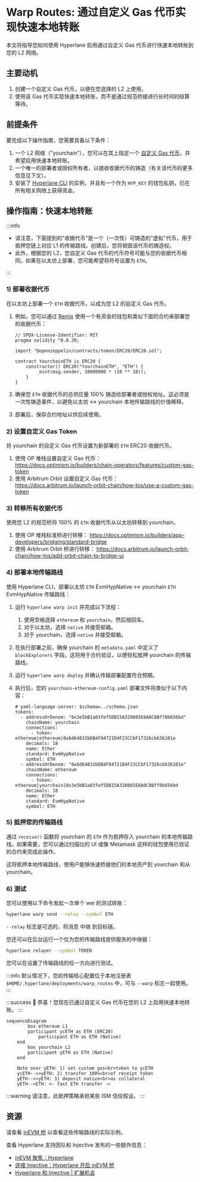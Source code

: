 # Warp Routes: 通过自定义 Gas 代币实现快速本地转账

本文将指导您如何使用 Hyperlane 启用通过自定义 Gas 代币进行快速本地转账到您的 L2 网络。

## 主要动机

1. 创建一个自定义 Gas 代币，以便在您选择的 L2 上使用。
2. 使用该 Gas 代币实现快速本地转账，而不是通过规范桥接进行长时间的结算等待。

## 前提条件

要完成以下操作指南，您需要具备以下条件：

1. 一个 L2 网络（"yourchain"），您可以在其上指定一个 [自定义 Gas 代币](https://docs.arbitrum.io/launch-orbit-chain/how-tos/use-a-custom-gas-token)，并希望启用快速本地转账。
2. 一个唯一的部署者或授权所有者，以接收收据代币的铸造（有关该代币的更多信息见下文）。
3. 安装了 [Hyperlane CLI](https://docs.hyperlane.xyz/docs/reference/cli) 的实例，并且有一个作为 `HYP_KEY` 的钱包私钥，已在所有相关网络上获得资金。

## 操作指南：快速本地转账

:::info

- 请注意，下面提到的"收据代币"是一个（一次性）可铸造的"虚拟"代币，用于抵押您链上对应 L1 的传输路线。创建后，您将销毁该代币的铸造权。
- 此外，根据您的 L2，您自定义 Gas 代币的代币符号可能与您的收据代币相同。如果在以太坊上部署，您可能希望将符号设置为 `ETH`。

:::

### 1) 部署收据代币

在以太坊上部署一个 `ETH` 收据代币，以成为您 L2 的自定义 Gas 代币。

1. 例如，您可以通过 [Remix](https://remix.ethereum.org/) 使用一个有资金的钱包和类似下面的合约来部署您的收据代币：

   ```solidity
   // SPDX-License-Identifier: MIT
   pragma solidity ^0.8.20;

   import "@openzeppelin/contracts/token/ERC20/ERC20.sol";

   contract YourchainETH is ERC20 {
       constructor() ERC20("YourchainETH", "ETH") {
           _mint(msg.sender, 10000000 * (10 ** 18));
       }
   }
   ```

2. 确保您 `ETH` 收据代币的总供应量 100% 铸造给部署者或授权地址。这必须是一次性铸造事件，以避免以太坊 ↔ yourchain 本地传输路线的价值稀释。
3. 部署后，保存合约地址以供后续使用。

### 2) 设置自定义 Gas Token

将 yourchain 的自定义 Gas 代币设置为新部署的 `ETH` ERC20 收据代币。

1. 使用 OP 堆栈设置自定义 Gas 代币： https://docs.optimism.io/builders/chain-operators/features/custom-gas-token
2. 使用 Arbitrum Orbit 设置自定义 Gas 代币： https://docs.arbitrum.io/launch-orbit-chain/how-tos/use-a-custom-gas-token

### 3) 转移所有收据代币

使用您 L2 的规范桥将 100% 的 `ETH` 收据代币从以太坊转移到 yourchain。

1. 使用 OP 堆栈标准桥进行转移： https://docs.optimism.io/builders/app-developers/bridging/standard-bridge
2. 使用 Arbitrum Orbit 桥进行转移： https://docs.arbitrum.io/launch-orbit-chain/how-tos/add-orbit-chain-to-bridge-ui

### 4) 部署本地传输路线

使用 Hyperlane CLI，部署以太坊 `ETH` EvmHypNative ↔ yourchain `ETH` EvmHypNative 传输路线：

1. 运行 `hyperlane warp init` 并完成以下流程：
   1. 使用空格选择 `ethereum` 和 `yourchain`，然后按回车。
   2. 对于以太坊，选择 `native` 并接受邮箱。
   3. 对于 yourchain，选择 `native` 并接受邮箱。
2. 在执行部署之前，确保 yourchain 的 `metadata.yaml` 中定义了 `blockExplorers` 字段。这将用于合约验证，以便轻松抵押 yourchain 的传输路线。
3. 运行 `hyperlane warp deploy` 并确认传输部署配置符合预期。
4. 执行后，您的 `yourchain-ethereum-config.yaml` 部署文件将类似于以下内容：

   ```solidity
   # yaml-language-server: $schema=../schema.json
   tokens:
     - addressOrDenom: "0x3e5bB1a03fef5DB15A320885E6A0C8Bff8b656bd"
       chainName: yourchain
       connections:
         - token: ethereum|ethereum|0x6d64832bDB4F04721D4F23CCbF17326cb636101e
       decimals: 18
       name: Ether
       standard: EvmHypNative
       symbol: ETH
     - addressOrDenom: "0x6d64832bDB4F04721D4F23CCbF17326cb636101e"
       chainName: ethereum
       connections:
         - token: ethereum|yourchain|0x3e5bB1a03fef5DB15A320885E6A0C8Bff8b656bd
       decimals: 18
       name: Ether
       standard: EvmHypNative
       symbol: ETH

   ```

### 5) 抵押您的传输路线

通过 `receive()` 函数将 yourchain 的 `ETH` 作为抵押存入 yourchain 的本地传输路线。如果需要，您可以通过扫描仪的 UI 或像 Metamask 这样的钱包使用已验证的合约来完成此操作。

这将抵押本地传输路线，使用户能够快速桥接他们的本地资产到 yourchain 和从 yourchain。

### 6) 测试

您可以使用以下命令发起一次单个 wei 的测试转账：

```bash
hyperlane warp send --relay --symbol ETH
```

`--relay` 标志是可选的，将消息 中继 到目标链。

您还可以在后台运行一个仅为您的传输路线提供服务的中继器：

```bash
hyperlane relayer --symbol TOKEN
```

您可以在设置了传输路线的任一方向进行测试。

:::info
默认情况下，您的传输核心配置位于本地注册表 `$HOME/.hyperlane/deployments/warp_routes` 中，可与 `--warp` 标志一起使用。
:::

:::success
🎉 恭喜！您现在已通过自定义 Gas 代币在您的 L2 上启用快速本地转账。
:::

```mermaid
sequenceDiagram
		box ethereum L1
	    participant ycETH as ETH (ERC20)
			participant ETH as ETH (Native)
    end
		box yourchain L2
	    participant yETH as ETH (Native)
    end

    Note over yETH: 1) set custom gas<br>token to ycETH
    ycETH-->>yETH: 2) transfer 100%<br>of receipt token
    yETH-->>yETH: 3) deposit native<br>as collateral
    yETH-->ETH: <- fast ETH transfer ->
```

:::warning
请注意，此抵押策略承担某些 ISM 信任假设。
:::

## 资源

请查看 [inEVM 桥](https://bridge.inevm.com/) 以查看这些传输路线的实际示例。

查看 Hyperlane 支持团队和 Injective 发布的一些额外信息：

- [inEVM 聚焦：Hyperlane](https://blog.injective.com/en/inevm-spotlight-hyperlane-2/)
- [连接 Injective：Hyperlane 开启 inEVM 桥](https://medium.com/hyperlane/connecting-injective-hyperlane-opens-the-inevm-bridge-6f1d3edf0ff8)
- [Hyperlane 和 Injective | 扩展机会](https://medium.com/@kobriyyu/hyperlane-and-injective-expanding-opportunities-8ce170b72da7)
